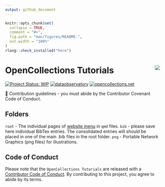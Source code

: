 ```yaml
---
output: github_document
---
```


<!-- README.md is generated from README.Rmd. Please edit that file -->

```r
knitr::opts_chunk$set(
  collapse = TRUE,
  comment = "#>",
  fig.path = "man/figures/README-",
  out.width = "100%"
)
rlang::check_installed("here")
```

# OpenCollections Tutorials <a href='https://opencollections.net/'><img src="png/logo.png" align="right"/></a>

<!-- badges: start -->

[![Project Status: WIP](https://www.repostatus.org/badges/latest/wip.svg)](https://www.repostatus.org/#wip) [![dataobservatory](https://img.shields.io/badge/ecosystem-dataobservatory.eu-3EA135.svg)](https://dataobservatory.eu/) [![opencollections.net](https://img.shields.io/badge/tutorials-opencollections.net-E88500.svg)](https://opencollections.net/documents/tutorials/index.html)

<!-- badges: end -->

🌈 Contribution guidelines - you must abide by the Contributor Covenant Code of Conduct.

## Folders

`root` - The individual pages of [website menu](https://opencollections.net/documents/tutorials/index.html) in `qmd` files.
`bib` - please save here individual BibTex entries. The consolidated entries will should be placed in one of the main .bib files in the root folder.
`png` - Portable Network Graphics (png files) for illustrations.

## Code of Conduct

Please note that the `OpenCollections Tutorials` are released with a [Contributor Code of Conduct](https://contributor-covenant.org/version/2/1/CODE_OF_CONDUCT.html). By contributing to this project, you agree to abide by its terms.
